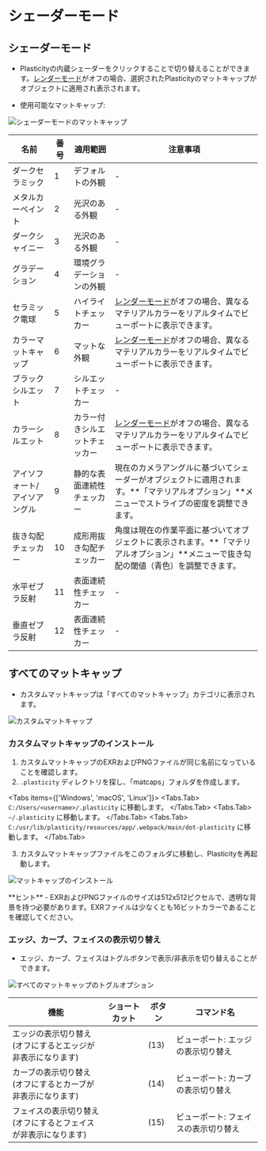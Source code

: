 
# シェーダーモード

## シェーダーモード
- Plasticityの内蔵シェーダーをクリックすることで切り替えることができます。[レンダーモード](/plasticity-essentials/view-mode)がオフの場合、選択されたPlasticityのマットキャップがオブジェクトに適用され表示されます。

- 使用可能なマットキャップ:

![シェーダーモードのマットキャップ](/img/shader-mode-preview.png)

| 名前 | 番号 | 適用範囲 | 注意事項 |
| ---- | ------ | ------------- | ---- |
| ダークセラミック | 1 | デフォルトの外観 | - |
| メタルカーペイント | 2 | 光沢のある外観 | - |
| ダークシャイニー | 3 | 光沢のある外観 | - |
| グラデーション | 4 | 環境グラデーションの外観 | - |
| セラミック電球 | 5 | ハイライトチェッカー | [レンダーモード](/view-mode)がオフの場合、異なるマテリアルカラーをリアルタイムでビューポートに表示できます。 |
| カラーマットキャップ | 6 | マットな外観 | [レンダーモード](/view-mode)がオフの場合、異なるマテリアルカラーをリアルタイムでビューポートに表示できます。 |
| ブラックシルエット | 7 | シルエットチェッカー | - |
| カラーシルエット | 8 | カラー付きシルエットチェッカー | [レンダーモード](/view-mode)がオフの場合、異なるマテリアルカラーをリアルタイムでビューポートに表示できます。 |
| アイソフォート/アイソアングル | 9 | 静的な表面連続性チェッカー | 現在のカメラアングルに基づいてシェーダーがオブジェクトに適用されます。**「マテリアルオプション」**メニューでストライプの密度を調整できます。 |
| 抜き勾配チェッカー | 10 | 成形用抜き勾配チェッカー | 角度は現在の作業平面に基づいてオブジェクトに表示されます。**「マテリアルオプション」**メニューで抜き勾配の閾値（青色）を調整できます。 |
| 水平ゼブラ反射 | 11 | 表面連続性チェッカー | - |
| 垂直ゼブラ反射 | 12 | 表面連続性チェッカー | - |

## すべてのマットキャップ
- カスタムマットキャップは「すべてのマットキャップ」カテゴリに表示されます。

![カスタムマットキャップ](/img/custom-matcaps-preview.png)

### カスタムマットキャップのインストール

1. カスタムマットキャップのEXRおよびPNGファイルが同じ名前になっていることを確認します。
2. `.plasticity` ディレクトリを探し、「matcaps」フォルダを作成します。

<Tabs items={['Windows', 'macOS', 'Linux']}>
    <Tabs.Tab>
    `C:/Users/<username>/.plasticity` に移動します。
    </Tabs.Tab>
    <Tabs.Tab>
    `~/.plasticity` に移動します。
    </Tabs.Tab>
    <Tabs.Tab>
    `C:/usr/lib/plasticity/resources/app/.webpack/main/dot-plasticity` に移動します。
    </Tabs.Tab>
</Tabs>

3. カスタムマットキャップファイルをこのフォルダに移動し、Plasticityを再起動します。

![マットキャップのインストール](/img/installing-matcaps-preview.png)

<Callout type="info" emoji="💡">
**ヒント**     
- EXRおよびPNGファイルのサイズは512x512ピクセルで、透明な背景を持つ必要があります。EXRファイルは少なくとも16ビットカラーであることを確認してください。
</Callout>

### エッジ、カーブ、フェイスの表示切り替え

- エッジ、カーブ、フェイスはトグルボタンで表示/非表示を切り替えることができます。

![すべてのマットキャップのトグルオプション](/img/toggle-edges-curves-faces.png)

| 機能 | ショートカット | ボタン | コマンド名 |
| ---- | -------- | ------ | --------- |
| エッジの表示切り替え <br />(オフにするとエッジが非表示になります) | | (13) | ビューポート: エッジの表示切り替え |
| カーブの表示切り替え <br />(オフにするとカーブが非表示になります) | | (14) | ビューポート: カーブの表示切り替え |
| フェイスの表示切り替え <br />(オフにするとフェイスが非表示になります) | | (15) | ビューポート: フェイスの表示切り替え |
